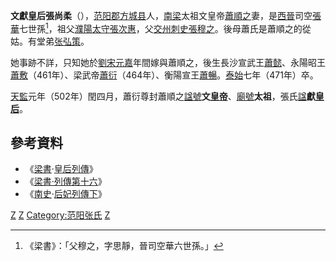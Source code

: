 '''文獻皇后張尚柔'''（{{bd|5世紀||471年|catIdx=Z}}），[[范阳郡|范阳郡]][[方城县|方城县]]人，[[南梁|南梁]]太祖文皇帝[[蕭順之|蕭順之]]妻，是[[西晉|西晉]]司空[[張華|張華]]七世孫<ref>《梁書》：「父穆之，字思靜，晉司空華六世孫。」</ref>，祖父[[濮陽|濮陽]][[太守|太守]][[張次惠|張次惠]]，父[[交州|交州]][[刺史|刺史]][[張穆之|張穆之]]。後母蕭氏是蕭順之的從姑。有堂弟[[张弘策|张弘策]]。

她事跡不詳，只知她於[[劉宋|劉宋]][[元嘉|元嘉]]年間嫁與蕭順之，後生長沙宣武王[[蕭懿|蕭懿]]、永陽昭王[[蕭敷|蕭敷]]（461年）、梁武帝[[蕭衍|蕭衍]]（464年）、衡陽宣王[[蕭暢|蕭暢]]。[[泰始_(刘宋)|泰始]]七年（471年）卒。

[[天監|天監]]元年（502年）閏四月，蕭衍尊封蕭順之[[諡號|諡號]]'''文[[皇帝|皇帝]]'''、[[廟號|廟號]]'''太祖'''，張氏[[諡|諡]]'''獻[[皇后|皇后]]'''。

==參考資料==
*《[[梁書|梁書]]·[[s:梁書/卷07|皇后列傳]]》
*《[[s:梁書/卷22|梁書·列傳第十六]]》
*《[[南史|南史]]·[[s:南史/卷12|后妃列傳下]]》

{{南朝皇后}}
[[Category:南梁追封皇后|Z]]
[[Category:刘宋女性人物|Z]]
[[Category:范阳张氏|Category:范阳张氏]]
[[Category:固安人|Z]]